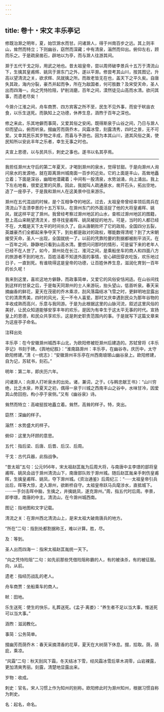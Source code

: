 ```yaml
---
---
---
```

title: 卷十・宋文 丰乐亭记
---

修既治滁之明年，夏，始饮滁水而甘。问诸滁人，得于州南百步之远。其上则丰山，耸然而特立；下则幽谷，窈然而深藏；中有清泉，滃然而仰出。俯仰左右，顾而乐之。于是疏泉凿石，辟地以为亭，而与滁人往游其间。

滁于五代干戈之际，用武之地也。昔太祖皇帝，尝以周师破李景兵十五万于清流山下，生擒其皇甫辉、姚凤于滁东门之外，遂以平滁。修尝考其山川，按其图记，升高以望清流之关，欲求辉、凤就擒之所。而故老皆无在也，盖天下之平久矣。自唐失其政，海内分裂，豪杰并起而争，所在为敌国者，何可胜数？及宋受天命，圣人出而四海一。向之凭恃险阻，铲削消磨，百年之间，漠然徒见山高而水清。欲问其事，而遗老尽矣！

今滁介江淮之间，舟车商贾、四方宾客之所不至，民生不见外事，而安于畎亩衣食，以乐生送死。而孰知上之功德，休养生息，涵煦于百年之深也。

修之来此，乐其地僻而事简，又爱其俗之安闲。既得斯泉于山谷之间，乃日与滁人仰而望山，俯而听泉。掇幽芳而荫乔木，风霜冰雪，刻露清秀，四时之景，无不可爱。又幸其民乐其岁物之丰成，而喜与予游也。因为本其山川，道其风俗之美，使民知所以安此丰年之乐者，幸生无事之时也。

夫宣上恩德，以与民共乐，刺史之事也。遂书以名其亭焉。

----------------

我担任滁州太守后的第二年夏天，才喝到滁州的泉水，觉得甘甜。于是向滁州人询问泉水的发源地，就在距离滁州城南面一百步的近处。它的上面是丰山，高耸地矗立着；下面是深谷，幽暗地潜藏着；中间有一股清泉，水势汹涌，向上涌出。我上下左右地看，很爱这里的风景。因此，我就叫人疏通泉水，凿开石头，拓出空地，造了一座亭子，于是我和滁州人在这美景中往来游乐。

滁州在五代混战的时候，是个互相争夺的地区。过去，太祖皇帝曾经率领后周兵在清流山下击溃李景的十五万军队，在滁州东门的外面活捉了他的大将皇甫晖、姚凤，就这样平定了滁州。我曾经考察过滁州地区的山水，查核过滁州地区的图籍，登上高山来眺望清流关，想寻找皇甫晖、姚凤被捉的地方。可是，当时的人都已经不在，大概是天下太平的时间长久了。自从唐朝败坏了它的政局，全国四分五裂，英雄豪杰们全都起来争夺天下，到处都是敌对的政权，哪能数得清呢？到了大宋朝接受天命，圣人一出现，全国就统一了。以前的凭靠险要的割据都被削平消灭。在一百年之间，静静地只看到山高水清。要想问问那时的情形，可是留下来的老年人已经不在人世了。如今，滁州处在长江、淮河之间，是乘船坐车的商人和四面八方的旅游者不到的地方。百姓活着不知道外面的事情，安心耕田穿衣吃饭，欢乐地过日子，一直到死。有谁晓得这是皇帝的功德，让百姓休养生息，滋润化育到一百年的长久呢！

我来到这里，喜欢这地方僻静，而政事简单，又爱它的风俗安恬闲适。在山谷间找到这样的甘泉之后，于是每天同滁州的士人来游玩，抬头望山，低首听泉。春天采摘幽香的鲜花，夏天在茂密的乔木乘凉，刮风落霜结冰飞雪之时，更鲜明地显露出它的清肃秀美，四时的风光，无一不令人喜爱。那时又庆幸遇到民众为那年谷物的丰收成熟而高兴，乐意与我同游。于是为此根据这里的山脉河流，叙述这里风俗的美好，让民众知道能够安享丰年的欢乐，是因为有幸生于这太平无事的时代。宣扬皇上的恩德，和民众共享欢乐，这是刺史职责范围内的事。于是就写下这篇文章来为这座亭子命名。

注释出处

丰乐亭：在今安徽滁州城西丰山北，为欧阳修被贬滁州后建造的。苏轼曾将《丰乐亭记》书刻于碑。《舆地纪胜》：“淮南路滁州：丰乐亭，在幽谷寺。庆历中，太守欧阳修建。”清《一统志》：“安徽滁州丰乐亭在州西南琅琊山幽谷泉上。欧阳修建，自为记，苏轼书，刻石。”

明年：第二年，即庆历六年。

问诸滁人：向滁人打听泉水的出处。诸，兼词，之于。《与韩忠献王书》：“山川穷绝，比乏水泉，昨夏天之初，偶得一泉于川城之西南丰山之谷中，水味甘冷，因爱其山势回抱，构小亭于泉侧。”又有《幽谷泉》诗。

耸然而特立：高峻挺拔地矗立着。耸然，高耸的样子。特，突出。

窈然：深幽的样子。

滃然：水势盛大的样子。

俯仰：这里为环顾的意思。

五代：指后梁、后唐、后晋、后汉、后周。

干戈：古代兵器，此指战争。

“昔太祖”五句：公元956年，宋太祖赵匡胤为后周大将，与南唐中主李璟的部将皇甫晖、姚凤会战于滁州清流山下，南唐部队败于滁州城。随后赵匡胤亲手刺伤皇甫晖，生擒皇甫晖、姚凤，夺下滁州城。《资治通鉴》后周纪三：“······太祖皇帝引兵出后，晖等大惊，走入滁州，欲断桥自守。太祖皇帝跃马兵麾涉水，直抵城下。······一手剑击晖中脑，生擒之，井擒姚凤，遂克滁州。”周，指五代时后周。李景，即李璟，南唐的中主。清流山，在今滁州城西南。

图记：指地图和文字记载。

清流之关：在滁州西北清流山上，是宋太祖大破南唐兵的地方。

“所在”二句：指到处都割据称王，难以计算。胜，尽。

及：等到。

圣人出而四海一：指宋太祖赵匡胤统一天下。

“向之凭恃险阻”二句：如先前那些凭借险阻称霸的人，有的被诛杀，有的被征服。向，从前。

遗老：指经历战乱的老人。

舟车商贾：坐船乘车的商人。

畎：田地。

乐生送死：使生的快乐，礼葬送死。《孟子·离娄》：“养生者不足以当大事，惟送死可以当大事。”

涵煦：滋润教化。

事简：公务简单。

掇幽芳而荫乔木：春天采摘清香的花草，夏天在大树荫下休息。掇，拾取。荫，荫庇，乘凉。

“风霜”二句：秋天刮风下霜，冬天结冰下雪，经风霜冰雪后草木凋零，山岩裸露，更加清爽秀丽。刻露，清楚地显露出来。

岁物：收成。

刺史：官名，宋人习惯上作为知州的别称。欧阳修此时为滁州知州，根据习惯自称为刺史。

名：起名，命名。

